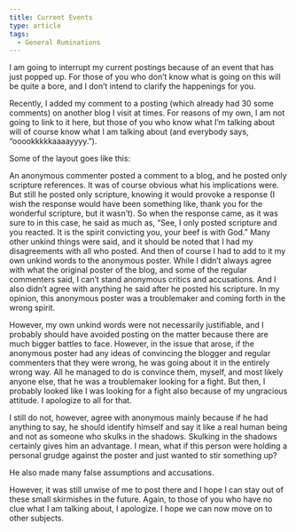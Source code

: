 ```yaml
---
title: Current Events
type: article
tags:
  - General Ruminations
---
```


I am going to interrupt my current postings because of an event that has just popped up. For those of you who don’t know what is going on this will be quite a bore, and I don’t intend to clarify the happenings for you.

Recently, I added my comment to a posting (which already had 30 some comments) on another blog I visit at times. For reasons of my own, I am not going to link to it here, but those of you who know what I’m talking about will of course know what I am talking about (and everybody says, “ooookkkkkaaaayyyy.”).

Some of the layout goes like this:

An anonymous commenter posted a comment to a blog, and he posted only scripture references. It was of course obvious what his implications were. But still he posted only scripture, knowing it would provoke a response (I wish the response would have been something like, thank you for the wonderful scripture, but it wasn’t). So when the response came, as it was sure to in this case, he said as much as, “See, I only posted scripture and you reacted. It is the spirit convicting you, your beef is with God.” Many other unkind things were said, and it should be noted that I had my disagreements with all who posted. And then of course I had to add to it my own unkind words to the anonymous poster. While I didn’t always agree with what the original poster of the blog, and some of the regular commenters said, I can’t stand anonymous critics and accusations. And I also didn’t agree with anything he said after he posted his scripture. In my opinion, this anonymous poster was a troublemaker and coming forth in the wrong spirit.

However, my own unkind words were not necessarily justifiable, and I probably should have avoided posting on the matter because there are much bigger battles to face. However, in the issue that arose, if the anonymous poster had any ideas of convincing the blogger and regular commenters that they were wrong, he was going about it in the entirely wrong way. All he managed to do is convince them, myself, and most likely anyone else, that he was a troublemaker looking for a fight. But then, I probably looked like I was looking for a fight also because of my ungracious attitude. I apologize to all for that.

I still do not, however, agree with anonymous mainly because if he had anything to say, he should identify himself and say it like a real human being and not as someone who skulks in the shadows. Skulking in the shadows certainly gives him an advantage. I mean, what if this person were holding a personal grudge against the poster and just wanted to stir something up?

He also made many false assumptions and accusations.

However, it was still unwise of me to post there and I hope I can stay out of these small skirmishes in the future. Again, to those of you who have no clue what I am talking about, I apologize. I hope we can now move on to other subjects.
